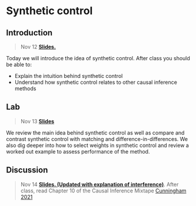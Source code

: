 # Synthetic control



## Introduction

> Nov 12 [**Slides.**](assets/slides/10-1_synth_control.pdf) 

Today we will introduce the idea of synthetic control. After class you should be able to:

* Explain the intuition behind synthetic control
* Understand how synthetic control relates to other causal inference methods


## Lab

> Nov 13 [**Slides**](assets/discussions/synthetic_control_discussion.pdf)

We review the main idea behind synthetic control as well as compare and contrast synthetic control with matching and difference-in-differences. We also dig deeper into how to select weights in synthetic control and review a worked out example to assess performance of the method.

## Discussion

> Nov 14 [**Slides. (Updated with explanation of interference)**](assets/slides/10-2_synth_control_example.pdf). 
After class, read Chapter 10 of the Causal Inference Mixtape [Cunningham 2021](https://mixtape.scunning.com/10-synthetic_controls)